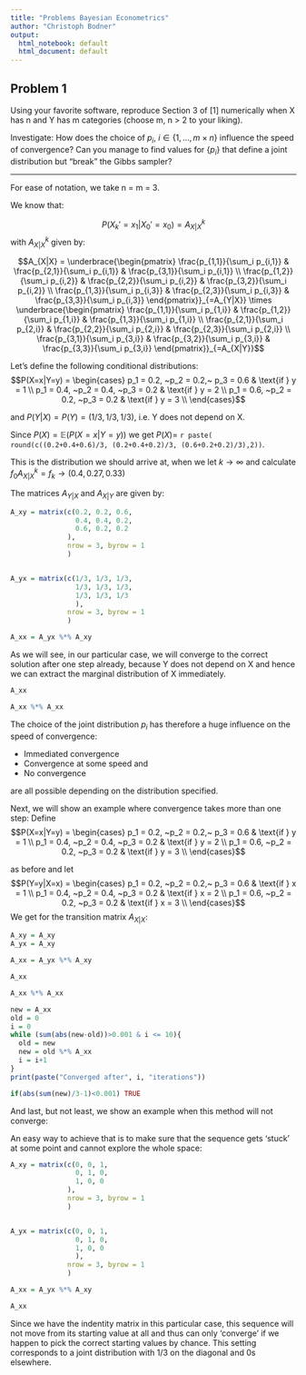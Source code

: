 ```yaml
---
title: "Problems Bayesian Econometrics"
author: "Christoph Bodner"
output:
  html_notebook: default
  html_document: default
---
```


## Problem 1
Using your favorite software, reproduce Section 3 of [1] numerically when X has n and Y has m categories (choose m, n > 2 to your liking). 

Investigate: How does the choice of $p_i$, $i \in \{1, \dots , m \times n\}$ influence the speed of convergence? Can you manage to find values for $\{p_i\}$ that define a joint distribution but “break” the Gibbs sampler?

---

For ease of notation, we take n = m = 3. 

We know that:

$$P(X_k' = x_1 | X_0' = x_0) = A_{X|X}^k$$
with $A_{X|X}^k$ given by:

$$A_{X|X} = 
\underbrace{\begin{pmatrix}
  \frac{p_{1,1}}{\sum_i p_{i,1}} & \frac{p_{2,1}}{\sum_i p_{i,1}} & \frac{p_{3,1}}{\sum_i p_{i,1}} \\
  \frac{p_{1,2}}{\sum_i p_{i,2}} & \frac{p_{2,2}}{\sum_i p_{i,2}} & \frac{p_{3,2}}{\sum_i p_{i,2}} \\
  \frac{p_{1,3}}{\sum_i p_{i,3}} & \frac{p_{2,3}}{\sum_i p_{i,3}} & \frac{p_{3,3}}{\sum_i p_{i,3}}
 \end{pmatrix}}_{=A_{Y|X}}
 \times
 \underbrace{\begin{pmatrix}
  \frac{p_{1,1}}{\sum_i p_{1,i}} & \frac{p_{1,2}}{\sum_i p_{1,i}} & \frac{p_{1,3}}{\sum_i p_{1,i}} \\
  \frac{p_{2,1}}{\sum_i p_{2,i}} & \frac{p_{2,2}}{\sum_i p_{2,i}} & \frac{p_{2,3}}{\sum_i p_{2,i}} \\
  \frac{p_{3,1}}{\sum_i p_{3,i}} & \frac{p_{3,2}}{\sum_i p_{3,i}} & \frac{p_{3,3}}{\sum_i p_{3,i}}
 \end{pmatrix}}_{=A_{X|Y}}$$

Let's define the following conditional distributions:
$$P(X=x|Y=y) =
  \begin{cases}
   p_1 = 0.2, ~p_2 = 0.2,~ p_3 = 0.6 & \text{if } y = 1 \\
   p_1 = 0.4, ~p_2 = 0.4, ~p_3 = 0.2 & \text{if } y = 2 \\
   p_1 = 0.6, ~p_2 = 0.2, ~p_3 = 0.2 & \text{if } y = 3 \\
  \end{cases}$$

and $P(Y|X) = P(Y) = (1/3, 1/3, 1/3)$, i.e. Y does not depend on X.

Since $P(X) = \mathbb{E}(P(X=x|Y=y))$ we get $P(X) =$ `r paste( round(c((0.2+0.4+0.6)/3, (0.2+0.4+0.2)/3, (0.6+0.2+0.2)/3),2))`.

This is the distribution we should arrive at, when we let $k \to \infty$ and calculate $f_0 A_{X|X}^k = f_k \to (0.4, 0.27, 0.33)$

The matrices $A_{Y|X}$ and $A_{X|Y}$ are given by:
```r
A_xy = matrix(c(0.2, 0.2, 0.6,
                0.4, 0.4, 0.2,
                0.6, 0.2, 0.2
              ),
              nrow = 3, byrow = 1
              )


A_yx = matrix(c(1/3, 1/3, 1/3,
                1/3, 1/3, 1/3,
                1/3, 1/3, 1/3
                ),
              nrow = 3, byrow = 1
              )

A_xx = A_yx %*% A_xy
```

As we will see, in our particular case, we will converge to the correct solution after one step already, because Y does not depend on X and hence we can extract the marginal distribution of X immediately.

```r
A_xx
```

```r
A_xx %*% A_xx
```
The choice of the joint distribution $p_i$ has therefore a huge influence on the speed of convergence: 

* Immediated convergence
* Convergence at some speed and 
* No convergence 

are all possible depending on the distribution specified.

Next, we will show an example where convergence takes more than one step:
Define 
$$P(X=x|Y=y) =
  \begin{cases}
   p_1 = 0.2, ~p_2 = 0.2,~ p_3 = 0.6 & \text{if } y = 1 \\
   p_1 = 0.4, ~p_2 = 0.4, ~p_3 = 0.2 & \text{if } y = 2 \\
   p_1 = 0.6, ~p_2 = 0.2, ~p_3 = 0.2 & \text{if } y = 3 \\
  \end{cases}$$

as before and let 
$$P(Y=y|X=x) =
  \begin{cases}
   p_1 = 0.2, ~p_2 = 0.2,~ p_3 = 0.6 & \text{if } x = 1 \\
   p_1 = 0.4, ~p_2 = 0.4, ~p_3 = 0.2 & \text{if } x = 2 \\
   p_1 = 0.6, ~p_2 = 0.2, ~p_3 = 0.2 & \text{if } x = 3 \\
  \end{cases}$$
We get for the transition matrix $A_{X|X}$:
```r
A_xy = A_xy
A_yx = A_xy

A_xx = A_yx %*% A_xy

A_xx
```
```r
A_xx %*% A_xx
```
```r
new = A_xx
old = 0
i = 0
while (sum(abs(new-old))>0.001 & i <= 10){
  old = new
  new = old %*% A_xx
  i = i+1
}
print(paste("Converged after", i, "iterations"))

if(abs(sum(new)/3-1)<0.001) TRUE
```
And last, but not least, we show an example when this method will not converge:

An easy way to achieve that is to make sure that the sequence gets 'stuck' at some point and cannot explore the whole space:
```r
A_xy = matrix(c(0, 0, 1,
                0, 1, 0,
                1, 0, 0
              ),
              nrow = 3, byrow = 1
              )


A_yx = matrix(c(0, 0, 1,
                0, 1, 0,
                1, 0, 0
                ),
              nrow = 3, byrow = 1
              )

A_xx = A_yx %*% A_xy

A_xx
```
Since we have the indentity matrix in this particular case, this sequence will not move from its starting value at all and thus can only 'converge' if we happen to pick the correct starting values by chance. This setting corresponds to a joint distribution with 1/3 on the diagonal and 0s elsewhere.
